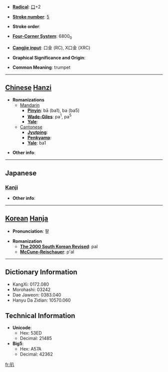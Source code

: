 * '''[[Wiktionary:Chinese radical index| Radical]]''': [[Wiktionary:Chinese radical index 口|口]]+2

* '''[[Wiktionary:Chinese total strokes index|Stroke number]]''': [[Wiktionary:Chinese total strokes index 5|5]]

* '''Stroke order''': 

* '''[[Wiktionary:Chinese four corner index|Four-Corner System]]''': 6800<sub>0</sub>

* '''[[Wiktionary:Chinese Cangjie index|Cangjie input]]''': 口金 (RC), X口金 (XRC)

* '''Graphical Significance and Origin''': 

* '''Common Meaning''': trumpet

----

== [[Chinese]] [[Hanzi]] ==

* '''Romanizations'''
** [[Mandarin]]
*** '''[[Pinyin]]''': bā (ba1), ba (ba5)
*** '''[[Wade-Giles]]''': pa<sup>1</sup>, pa<sup>5</sup>
*** '''[[Yale]]''': 
**[[Cantonese]]
***'''[[Jyutping]]''':
***'''[[Penkyamp]]''': 
***'''[[Yale]]''': ba1

* '''Other info''': 

----

==Japanese==
===[[Kanji]]===
{{kanji|on readings=[[はつ]] (hatsu), [[は]] (ha), [[はち]] (hachi)
|kun readings=
}}

* '''Other info''':  

----

== [[Korean]] [[Hanja]] ==

* '''Pronunciation''': 팔

* '''Romanization'''
** '''[[The 2000 South Korean Revised Romanization|The 2000 South Korean Revised]]''': pal
** '''[[McCune-Reischauer]]''': p'al

----

== Dictionary Information ==

* KangXi: 0172.080
* Morohashi: 03242
* Dae Jaweon: 0383.040
* Hanyu Da Zidian: 10570.060

== Technical Information ==

* '''Unicode''':
** Hex: 53ED
** Decimal: 21485
* '''Big5''':
** Hex: A57A
** Decimal: 42362

[[fr:叭]]